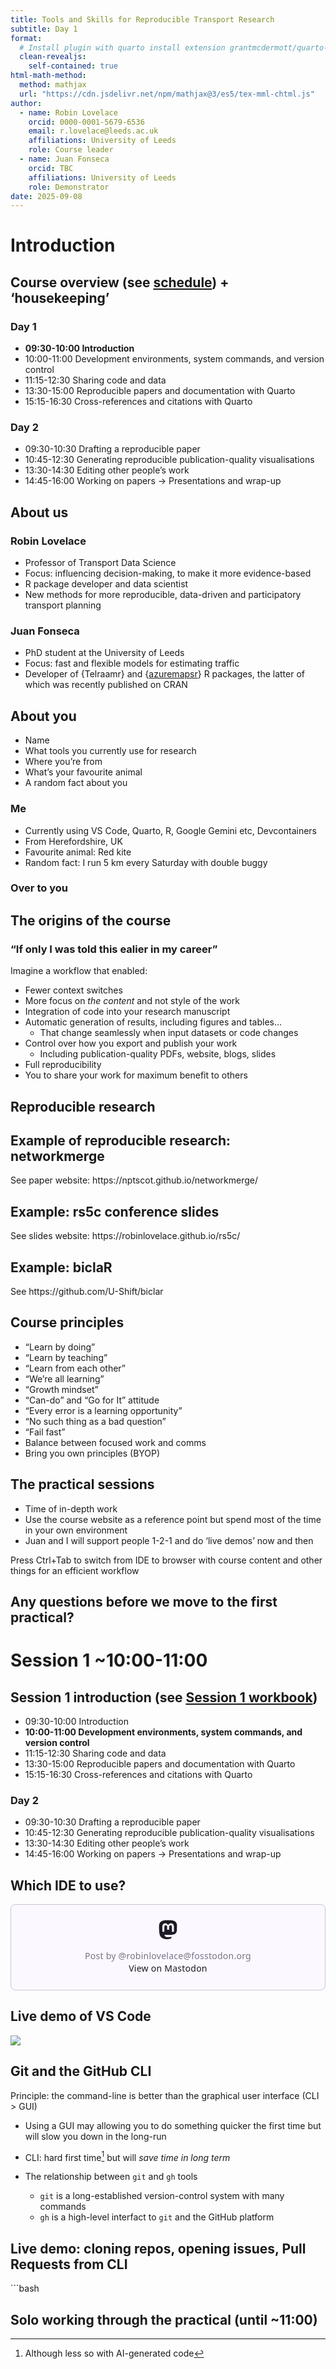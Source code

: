 ```yaml
---
title: Tools and Skills for Reproducible Transport Research
subtitle: Day 1
format: 
  # Install plugin with quarto install extension grantmcdermott/quarto-revealjs-clean
  clean-revealjs:
    self-contained: true
html-math-method:
  method: mathjax
  url: "https://cdn.jsdelivr.net/npm/mathjax@3/es5/tex-mml-chtml.js"
author:
  - name: Robin Lovelace
    orcid: 0000-0001-5679-6536
    email: r.lovelace@leeds.ac.uk
    affiliations: University of Leeds
    role: Course leader
  - name: Juan Fonseca
    orcid: TBC
    affiliations: University of Leeds
    role: Demonstrator
date: 2025-09-08
---
```


# Introduction

## Course overview (see [schedule](../schedule.qmd)) + 'housekeeping'

### Day 1

- **09:30-10:00 Introduction**
- 10:00-11:00 Development environments, system commands, and version control		
- 11:15-12:30	Sharing code and data		
- 13:30-15:00	Reproducible papers and documentation with Quarto		
- 15:15-16:30	Cross-references and citations with Quarto

### Day 2

- 09:30-10:30	Drafting a reproducible paper		
- 10:45-12:30	Generating reproducible publication-quality visualisations		
- 13:30-14:30	Editing other people’s work		
- 14:45-16:00	Working on papers -> Presentations and wrap-up

## About us

### Robin Lovelace

-   Professor of Transport Data Science
-   Focus: influencing decision-making, to make it more evidence-based
<!-- -   Large part of research has been in or for government -->
<!-- -   In other words: my focus is on impact -->
-   R package developer and data scientist
-   New methods for more reproducible, data-driven and participatory transport planning
<!-- -   Developer of tools used by hundreds of people leading to ~£1 billion pounds of investment being better spent than it would otherwise have been -->

### Juan Fonseca

- PhD student at the University of Leeds
- Focus: fast and flexible models for estimating traffic
- Developer of {Telraamr} and {[azuremapsr](https://github.com/juanfonsecaLS1/azuremapsr)} R packages, the latter of which was recently published on CRAN

## About you

::: incremental

- Name
- What tools you currently use for research
- Where you're from
- What's your favourite animal
- A random fact about you

### Me

- Currently using VS Code, Quarto, R, Google Gemini etc, Devcontainers
- From Herefordshire, UK
- Favourite animal: Red kite
- Random fact: I run 5 km every Saturday with double buggy

:::


### Over to you

## The origins of the course

### "If only I was told this ealier in my career"

Imagine a workflow that enabled:

- Fewer context switches
- More focus on *the content* and not style of the work
- Integration of code into your research manuscript
- Automatic generation of results, including figures and tables...
  - That change seamlessly when input datasets or code changes
- Control over how you export and publish your work
  - Including publication-quality PDFs, website, blogs, slides
- Full reproducibility
- You to share your work for maximum benefit to others

## Reproducible research

<!-- TODO: copy slides across from tartu/road safety conferences -->

## Example of reproducible research: networkmerge

See paper website: https://nptscot.github.io/networkmerge/

## Example: rs5c conference slides

See slides website: https://robinlovelace.github.io/rs5c/

## Example: biclaR

See https://github.com/U-Shift/biclar

## Course principles

::: incremental

- "Learn by doing"
- "Learn by teaching"
- "Learn from each other"
- "We're all learning"
- "Growth mindset"
- "Can-do" and "Go for It" attitude
- "Every error is a learning opportunity"
- "No such thing as a bad question"
- "Fail fast"
- Balance between focused work and comms
- Bring you own principles (BYOP)

:::

## The practical sessions

- Time of in-depth work
- Use the course website as a reference point but spend most of the time in your own environment
- Juan and I will support people 1-2-1 and do 'live demos' now and then

::: callout-tip

Press Ctrl+Tab to switch from IDE to browser with course content and other things for an efficient workflow

:::

<!-- TODO: add content here -->

## Any questions before we move to the first practical?

# Session 1 ~10:00-11:00

## Session 1 introduction (see [Session 1 workbook](../s1.qmd))

- 09:30-10:00 Introduction
- **10:00-11:00 Development environments, system commands, and version control**		
- 11:15-12:30	Sharing code and data		
- 13:30-15:00	Reproducible papers and documentation with Quarto		
- 15:15-16:30	Cross-references and citations with Quarto

### Day 2

- 09:30-10:30	Drafting a reproducible paper		
- 10:45-12:30	Generating reproducible publication-quality visualisations		
- 13:30-14:30	Editing other people’s work		
- 14:45-16:00	Working on papers -> Presentations and wrap-up

## Which IDE to use?

<blockquote class="mastodon-embed" data-embed-url="https://fosstodon.org/@robinlovelace/115164201737081008/embed" style="background: #FCF8FF; border-radius: 8px; border: 1px solid #C9C4DA; margin: 0; max-width: 540px; min-width: 270px; overflow: hidden; padding: 0;"> <a href="https://fosstodon.org/@robinlovelace/115164201737081008" target="_blank" style="align-items: center; color: #1C1A25; display: flex; flex-direction: column; font-family: system-ui, -apple-system, BlinkMacSystemFont, 'Segoe UI', Oxygen, Ubuntu, Cantarell, 'Fira Sans', 'Droid Sans', 'Helvetica Neue', Roboto, sans-serif; font-size: 14px; justify-content: center; letter-spacing: 0.25px; line-height: 20px; padding: 24px; text-decoration: none;"> <svg xmlns="http://www.w3.org/2000/svg" xmlns:xlink="http://www.w3.org/1999/xlink" width="32" height="32" viewBox="0 0 79 75"><path d="M63 45.3v-20c0-4.1-1-7.3-3.2-9.7-2.1-2.4-5-3.7-8.5-3.7-4.1 0-7.2 1.6-9.3 4.7l-2 3.3-2-3.3c-2-3.1-5.1-4.7-9.2-4.7-3.5 0-6.4 1.3-8.6 3.7-2.1 2.4-3.1 5.6-3.1 9.7v20h8V25.9c0-4.1 1.7-6.2 5.2-6.2 3.8 0 5.8 2.5 5.8 7.4V37.7H44V27.1c0-4.9 1.9-7.4 5.8-7.4 3.5 0 5.2 2.1 5.2 6.2V45.3h8ZM74.7 16.6c.6 6 .1 15.7.1 17.3 0 .5-.1 4.8-.1 5.3-.7 11.5-8 16-15.6 17.5-.1 0-.2 0-.3 0-4.9 1-10 1.2-14.9 1.4-1.2 0-2.4 0-3.6 0-4.8 0-9.7-.6-14.4-1.7-.1 0-.1 0-.1 0s-.1 0-.1 0 0 .1 0 .1 0 0 0 0c.1 1.6.4 3.1 1 4.5.6 1.7 2.9 5.7 11.4 5.7 5 0 9.9-.6 14.8-1.7 0 0 0 0 0 0 .1 0 .1 0 .1 0 0 .1 0 .1 0 .1.1 0 .1 0 .1.1v5.6s0 .1-.1.1c0 0 0 0 0 .1-1.6 1.1-3.7 1.7-5.6 2.3-.8.3-1.6.5-2.4.7-7.5 1.7-15.4 1.3-22.7-1.2-6.8-2.4-13.8-8.2-15.5-15.2-.9-3.8-1.6-7.6-1.9-11.5-.6-5.8-.6-11.7-.8-17.5C3.9 24.5 4 20 4.9 16 6.7 7.9 14.1 2.2 22.3 1c1.4-.2 4.1-1 16.5-1h.1C51.4 0 56.7.8 58.1 1c8.4 1.2 15.5 7.5 16.6 15.6Z" fill="currentColor"/></svg> <div style="color: #787588; margin-top: 16px;">Post by @robinlovelace@fosstodon.org</div> <div style="font-weight: 500;">View on Mastodon</div> </a> </blockquote> <script data-allowed-prefixes="https://fosstodon.org/" async src="https://fosstodon.org/embed.js"></script>

## Live demo of VS Code

![](../images/vscode_layout.png)

## Git and the GitHub CLI

Principle: the command-line is better than the graphical user interface (CLI > GUI)

- Using a GUI may allowing you to do something quicker the first time but will slow you down in the long-run

- CLI: hard first time^[
    Although less so with AI-generated code
]
but will *save time in long term*

- The relationship between `git` and `gh` tools
  - `git` is a long-established version-control system with many commands
  - `gh` is a high-level interfact to `git` and the GitHub platform

## Live demo: cloning repos, opening issues, Pull Requests from CLI

```bash

## Solo working through the practical (until ~11:00)

